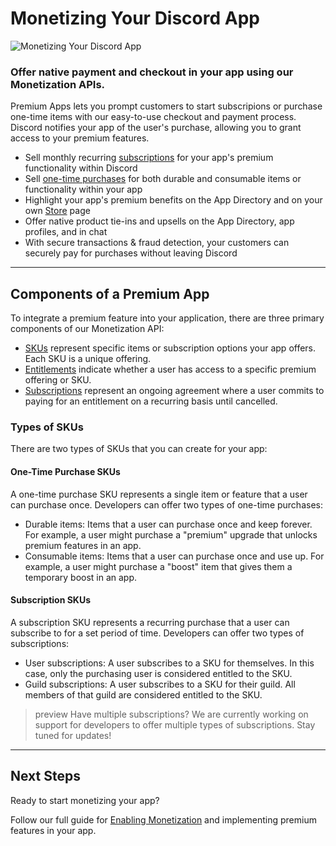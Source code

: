 # Monetizing Your Discord App

![Monetizing Your Discord App](monetization-overview.png)

### Offer native payment and checkout in your app using our Monetization APIs.
Premium Apps lets you prompt customers to start subscripions or purchase one-time items with our easy-to-use checkout and payment process. Discord notifies your app of the user's purchase, allowing you to grant access to your premium features.

- Sell monthly recurring [subscriptions](#DOCS_MONETIZATION_IMPLEMENTING_APP_SUBSCRIPTIONS) for your app's premium functionality within Discord
- Sell [one-time purchases](#DOCS_MONETIZATION_IMPLEMENTING_ONE-TIME_PURCHASES) for both durable and consumable items or functionality within your app
- Highlight your app's premium benefits on the App Directory and on your own [Store](#DOCS_MONETIZATION_MANAGING_SKUS/viewable-in-your-store) page
- Offer native product tie-ins and upsells on the App Directory, app profiles, and in chat
- With secure transactions & fraud detection, your customers can securely pay for purchases without leaving Discord

---

## Components of a Premium App
To integrate a premium feature into your application, there are three primary components of our Monetization API:

- [SKUs](#DOCS_RESOURCES_SKU) represent specific items or subscription options your app offers. Each SKU is a unique offering.
- [Entitlements](#DOCS_RESOURCES_ENTITLEMENT) indicate whether a user has access to a specific premium offering or SKU.
- [Subscriptions](#DOCS_RESOURCES_SUBSCRIPTION) represent an ongoing agreement where a user commits to paying for an entitlement on a recurring basis until cancelled.

### Types of SKUs
There are two types of SKUs that you can create for your app:

#### One-Time Purchase SKUs
A one-time purchase SKU represents a single item or feature that a user can purchase once. Developers can offer two types of one-time purchases:
- Durable items: Items that a user can purchase once and keep forever. For example, a user might purchase a "premium" upgrade that unlocks premium features in an app.
- Consumable items: Items that a user can purchase once and use up. For example, a user might purchase a "boost" item that gives them a temporary boost in an app.

#### Subscription SKUs
A subscription SKU represents a recurring purchase that a user can subscribe to for a set period of time. Developers can offer two types of subscriptions:

- User subscriptions: A user subscribes to a SKU for themselves. In this case, only the purchasing user is considered entitled to the SKU.
- Guild subscriptions: A user subscribes to a SKU for their guild. All members of that guild are considered entitled to the SKU.

> preview
> Have multiple subscriptions? We are currently working on support for developers to offer multiple types of subscriptions. Stay tuned for updates!

---

## Next Steps

Ready to start monetizing your app?

Follow our full guide for [Enabling Monetization](#DOCS_MONETIZATION_ENABLING_MONETIZATION) and implementing premium features in your app.